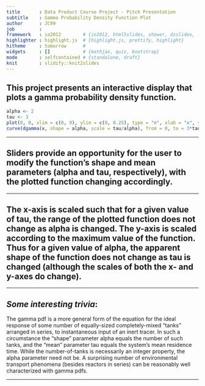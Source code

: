 ```yaml
---
title       : Data Product Course Project - Pitch Presentation
subtitle    : Gamma Probability Density Function Plot
author      : JC99
job         : 
framework   : io2012        # {io2012, html5slides, shower, dzslides, ...}
highlighter : highlight.js  # {highlight.js, prettify, highlight}
hitheme     : tomorrow      # 
widgets     : []            # {mathjax, quiz, bootstrap}
mode        : selfcontained # {standalone, draft}
knit        : slidify::knit2slides
---
```


## This project presents an interactive display that plots a gamma probability density function. 

```r
alpha <- 2
tau <- 3
plot(0, 0, xlim = c(0, 9), ylim = c(0, 0.25), type = "n", xlab = "x", ylab = "f(x)")
curve(dgamma(x, shape = alpha, scale = tau/alpha), from = 0, to = 3*tau, col = "red", lwd=2, add = TRUE)
```

---



## Sliders provide an opportunity for the user to modify the function's shape and mean parameters (alpha and tau, respectively), with the plotted function changing accordingly.


---



## The x-axis is scaled such that for a given value of tau, the range of the plotted function does not change as alpha is changed. The y-axis is scaled according to the maximum value of the function. Thus for a given value of alpha, the apparent shape of the function does not change as tau is changed (although the scales of both the x- and y-axes do change).



---



## *Some interesting trivia*: 
The gamma pdf is a more general form of the equation for the ideal response of some number of equally-sized completely-mixed "tanks" arranged in series, to instantaneous input of an inert tracer. In such a circumstance the "shape" parameter alpha equals the number of such tanks, and the "mean" parameter tau equals the system's mean residence time. While the number-of-tanks is necessarily an integer property, the alpha parameter need not be. A surprising number of environmental transport phenomena (besides reactors in series) can be reasonably well characterized with gamma pdfs.



---